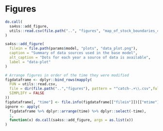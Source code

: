 \clearpage
<!--
to do onboarding sa4ss - move this to sa4ss.sty so everyone's figures hold their order
https://stackoverflow.com/questions/29696172/how-to-hold-figure-position-with-figure-caption-in-pdf-output-of-knitr
-->
\floatplacement{figure}{H}
# Figures

```r
do.call(
  sa4ss::add_figure,
  utils::read.csv(file.path("..", "figures", "map_of_stock_boundaries_40-10.csv"))
)
```

```r
sa4ss::add_figure(
  filein = file.path(params$model, "plots", "data_plot.png"),
  caption = "Summary of data sources used in the base model",
  alt_caption = "Dots for each year a source of data is available",
  label = "data-plot"
)
```

```r
# Arrange figures in order of the time they were modified
figdataframe <- dplyr::bind_rows(mapply(
  FUN = utils::read.csv,
  file = dir(file.path("..","figures"), pattern = "^catch-.+\\.csv",full.names=TRUE),
  SIMPLIFY = FALSE
))
figdataframe[, "time"] <- file.info(figdataframe[["filein"]])[["mtime"]]
ignore <- apply(
  figdataframe %>% dplyr::arrange(time) %>% dplyr::select(-time),
  1,
  function(x) do.call(sa4ss::add_figure, args = as.list(x))
)
```

